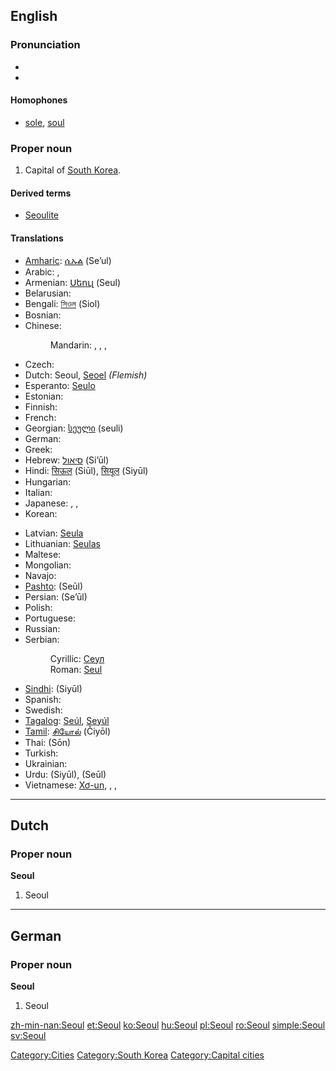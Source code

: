 {{wikipedia}}
{{also|Séoul}}
==English==

===Pronunciation===
* {{SAMPA|/s@Ul/}}
* {{rhymes|əʊl}}

====Homophones====
* [[sole]], [[soul]]

===Proper noun===
{{en-proper noun}}

# Capital of [[South Korea]].

====Derived terms====
*[[Seoulite]]

====Translations====
{{trans-top|capital of South Korea}}
* [[Amharic]]: [[ሴኡል]] (Se’ul)
* Arabic: {{t|ar|سيئول|m|tr=si'uul|sc=Arab}},  {{t|ar|سيول|m|tr=siyuul|sc=Arab}}
* Armenian: [[Սեուլ]] (Seul)
* Belarusian: {{t|be|Сеул|m|tr=Seúl|sc=Cyrl}}
* Bengali: [[সিওল]] (Siol)
* Bosnian: {{t-|bs|Seul|m}}
* Chinese:
*: Mandarin: {{t|zh|首爾|sc=Hani}},  {{t|zh|首尔|tr=Shǒu’ěr|sc=Hani}},  {{t|zh|漢城|sc=Hani}},  {{t|zh|汉城|tr=Hànchéng|sc=Hani}}
* Czech: {{t-|cs|Soul|m}}
* Dutch: Seoul, [[Seoel]] ''(Flemish)''
* Esperanto: [[Seulo]]
* Estonian: {{t-|et|Sŏul}}
* Finnish: {{t+|fi|Soul}}
* French: {{t-|fr|Séoul|m}}
* Georgian: [[სეული]] (seuli)
* German: {{t-|de|Seoul|n}}
* Greek: {{t|el|Σεούλ|tr=Seoúl|sc=Grek}}
* Hebrew: [[סיאול]] (Si’ūl)
* Hindi: [[सिऊल]] (Siūl), [[सियूल]] (Siyūl)
* Hungarian: {{t+|hu|Szöul}}
* Italian: {{t-|it|Seul|f}}
* Japanese: {{t|ja|ソウル|tr=Souru|sc=Jpan}},  {{t|ja|京城|tr=けいじょう, Keijō|sc=Jpan}},  {{qualifier|obsolete}} {{t|ja|漢城|tr=かんじょう, Kanjō|sc=Jpan}}
* Korean: {{t|ko|서울|tr=Seoul|sc=Kore}}
{{trans-mid}}
* Latvian: [[Seula]]
* Lithuanian: [[Seulas]]
* Maltese: {{t-|mt|Seul|xs=Maltese}}
* Mongolian: {{t|mn|Сөүл|tr=Söül|sc=Cyrl}}
* Navajo: {{tø|nv|Sééʼool}}
* [[Pashto]]: {{ps-Arab|[[سېول]]}} (Seūl)
* Persian: {{fa-Arab|[[سئول]]}} (Se’ūl)
* Polish: {{t+|pl|Seul}}
* Portuguese: {{t-|pt|Seul}}
* Russian: {{t-|ru|Сеул|m|tr=Seúl|sc=Cyrl}}
* Serbian:
*: Cyrillic: [[Сеул#Serbian|Сеул]] {{m}}
*: Roman: [[Seul#Serbian|Seul]] {{m}}
* [[Sindhi]]: {{sd-Arab|[[سيول]]}} (Siyūl)
* Spanish: {{t+|es|Seúl|m}}
* Swedish: {{t+|sv|Söul}}
* [[Tagalog]]: [[Seúl]], [[Seyúl]]
* [[Tamil]]: [[சியோல்]] (Čiyōl)
* Thai: {{Thai|[[โซล]]}} (Sōn)
* Turkish: {{t-|tr|Seul}}
* Ukrainian: {{t-|uk|Сеул|m|tr=Seúl|sc=Cyrl|xs=Ukrainian}}
* Urdu: {{ur-Arab|[[سیئول]]}} (Siyūl), {{ur-Arab|[[سیول]]}} (Seūl)
* Vietnamese: [[Xơ-un]],  {{t|vi|Xơ-un}},  {{t|vi|Xê-un}},  {{t|vi|Seoul}}
{{trans-bottom}}

[[Category:Cities]]
[[Category:South Korea]]

----

==Dutch==

===Proper noun===
'''Seoul'''

# Seoul

----

==German==

===Proper noun===
'''Seoul'''

# Seoul

[[Category:Capital cities]]

[[zh-min-nan:Seoul]]
[[et:Seoul]]
[[ko:Seoul]]
[[hu:Seoul]]
[[pl:Seoul]]
[[ro:Seoul]]
[[simple:Seoul]]
[[sv:Seoul]]
